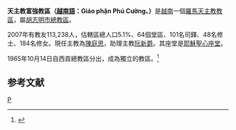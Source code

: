 {{Infobox Roman Catholic diocese
|Roman Catholic Diocese of = 天主教富強教區
|Latin name of diocese = Dioecesis Phycuongensis
|image =
|caption = 
|location = [[越南|越南]]
|territory = 
|population = 113,238
|rite = 拉丁禮
|patron =
|province = 胡志明市
|established = 1965年
|cathedral = [[耶穌聖心主教座堂_(富強)|耶穌聖心座堂]] 
|副主教座堂 =
|leadership = 主教
|website = http://gpphucuong.net/home/
|教宗 = 
|metropolitan =
|ordinary = 陳庭思
|coadjutor bishop = 阮新爵
|emeritus =
}}
'''天主教富強教區（[[越南語|越南語]]：Giáo phận Phú Cường、{{lang-la|Dioecesis Phycuongensis}}）'''是[[越南|越南]]一個[[羅馬天主教|羅馬天主教]][[教區|教區]]，屬[[天主教胡志明市總教區|胡志明市總教區]]。

2007年有教友113,238人，估轄區總人口5.1%、64個堂區、101名司鐸、48名修士、184名修女。現任主教為[[陳庭思|陳庭思]]，助理主教[[阮新爵|阮新爵]]。其座堂是[[耶穌聖心主教座堂_(富強)|耶穌聖心座堂]]。

1965年10月14日自西貢總教區分出，成為獨立的教區。<ref name="elev">{{Cite web |url=http://www.vatican.va/holy_father/paul_vi/apost_constitutions/documents/hf_p-vi_apc_19651014_phucuongensis_lt.html |title=升為教區的宗座憲令 |access-date=2012-02-28 |archive-date=2014-02-03 |archive-url=https://web.archive.org/web/20140203135502/http://www.vatican.va/holy_father/paul_vi/apost_constitutions/documents/hf_p-vi_apc_19651014_phucuongensis_lt.html |dead-url=no }}</ref>

==参考文献==
<div class="references-small">
<references></references>
</div>

{{天主教越南教省}}
[[Category:越南天主教教區|P]]